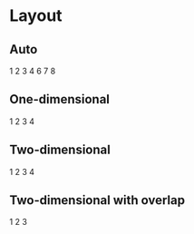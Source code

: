 
<Meta title="Dev | Layout" />

# Layout

## Auto

<Layout gap={16} auto={144} autoMode="fill">
    <Layout.Item>
        <Item>1</Item>
    </Layout.Item>
    <Layout.Item>
        <Item>2</Item>
    </Layout.Item>
    <Layout.Item>
        <Item>3</Item>
    </Layout.Item>
    <Layout.Item>
        <Item>4</Item>
    </Layout.Item>
    <Layout.Item>
        <Item>6</Item>
    </Layout.Item>
    <Layout.Item>
        <Item>7</Item>
    </Layout.Item>
    <Layout.Item>
        <Item>8</Item>
    </Layout.Item>
</Layout>

## One-dimensional

<Layout gap={16}>
    <Layout.Item column={9}>
        <Item>1</Item>
    </Layout.Item>
    <Layout.Item column={3}>
        <Item>2</Item>
    </Layout.Item>
    <Layout.Item column={3}>
        <Item>3</Item>
    </Layout.Item>
    <Layout.Item column={9}>
        <Item>4</Item>
    </Layout.Item>
</Layout>

## Two-dimensional

<Layout gap={16}>
    <Layout.Item column={7} row={2}>
        <Item>1</Item>
    </Layout.Item>
    <Layout.Item column={5}>
        <Item>2</Item>
    </Layout.Item>
    <Layout.Item column={5}>
        <Item>3</Item>
    </Layout.Item>
    <Layout.Item column={12}>
        <Item>4</Item>
    </Layout.Item>
</Layout>

## Two-dimensional with overlap

<Layout gap={16}>
    <Layout.Item column={[1, 8]} row={[1, 3]}>
        <Item>1</Item>
    </Layout.Item>
    <Layout.Item column={[1, 8]} row={[3, 5]}>
        <Item>2</Item>
    </Layout.Item>
    <Layout.Item column={[5, -1]} row={[2, 4]}>
        <Item>3</Item>
    </Layout.Item>
</Layout>
